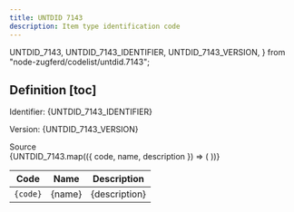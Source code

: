 ```yaml
---
title: UNTDID 7143
description: Item type identification code
---
```


  UNTDID_7143,
  UNTDID_7143_IDENTIFIER,
  UNTDID_7143_VERSION,
} from "node-zugferd/codelist/untdid.7143";

## Definition [toc]

Identifier: <span className="text-fd-muted-foreground">{UNTDID_7143_IDENTIFIER}</span>

Version: <span className="text-fd-muted-foreground">{UNTDID_7143_VERSION}</span>

<div className="w-fit">
  <Link
    href="https://www.xrepository.de/details/urn:xoev-de:kosit:codeliste:untdid.7143"
    target="_blank"
  >
    Source
  </Link>
</div>

<table>
  <thead>
    <tr>
      <th>Code</th>
      <th>Name</th>
      <th>Description</th>
    </tr>
  </thead>
  <tbody>
    {UNTDID_7143.map(({ code, name, description }) => (
      <tr key={code}>
        <td className="text-center">
          <code>{code}</code>
        </td>
        <td>{name}</td>
        <td>{description}</td>
      </tr>
    ))}
  </tbody>
</table>

